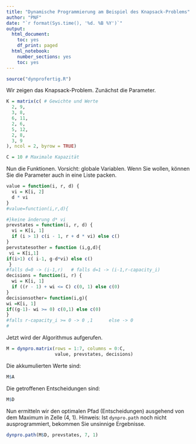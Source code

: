 ```yaml
---
title: "Dynamische Programmierung am Beispiel des Knapsack-Problems"
author: "PNF"
date: "`r format(Sys.time(), '%d. %B %Y')`"
output:
  html_document:
    toc: yes
    df_print: paged
  html_notebook:
    number_sections: yes
    toc: yes
---
```


```r
source("dynprofertig.R")
```

Wir zeigen das Knapsack-Problem. Zunächst die Parameter.
```r
K = matrix(c( # Gewichte und Werte
  2, 9,
  3, 8,
  6, 11,
  2, 6,
  5, 12,
  2, 8,
  3, 9
), ncol = 2, byrow = TRUE)

C = 10 # Maximale Kapazität
```

Nun die Funktionen. Vorsicht: globale Variablen. Wenn Sie wollen, können Sie die Parameter auch in eine Liste packen.
```r
value = function(i, r, d) {
  vi = K[i, 2]
  d * vi
}
#value=function(i,r,d){

#}keine änderung d* vi
prevstates = function(i, r, d) {
  vi = K[i, 1]
  if (i > 1) c(i - 1, r + d * vi) else c()
}
pervstatesother = function (i,g,d){
 vi = K[i,1]
if(i>1) c( i-1, g-d*vi) else c()
 }
#falls d=0 -> (i-1,r)   # falls d=1 -> (i-1,r-capacity_i)
decisions = function(i, r) {
  wi = K[i, 1]
  if ((r - 1) + wi <= C) c(0, 1) else c(0)
}
decisionsother= function(i,g){
wi =K[i, 1]
if((g-1)- wi >= 0) c(0,1) else c(0)
}
#falls r-capacity_i >= 0 -> 0 ,1      else -> 0
#

```

Jetzt wird der Algorithmus aufgerufen.
```r
M = dynpro.matrix(rows = 1:7, columns = 0:C,
                  value, prevstates, decisions)
```
Die akkumulierten Werte sind:
```r
M$A
```

Die getroffenen Entscheidungen sind:
```r
M$D
```

Nun ermitteln wir den optimalen Pfad (Entscheidungen) ausgehend von dem Maximum in Zelle (4, 1). Hinweis: Ist `dynpro.path` noch nicht ausprogrammiert, bekommen Sie unsinnige Ergebnisse.
```r
dynpro.path(M$D, prevstates, 7, 1)
```


